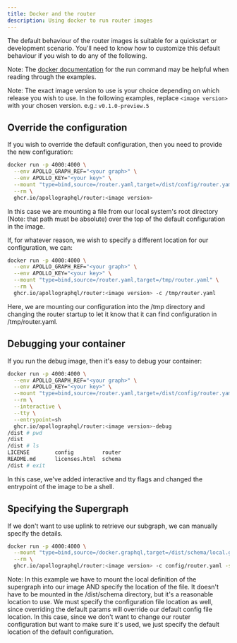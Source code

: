 ```yaml
---
title: Docker and the router
description: Using docker to run router images
---
```



The default behaviour of the router images is suitable for a quickstart or development scenario. You'll need to know how to customize this default behaviour if you wish to do any of the following.

Note: The [docker documentation](https://docs.docker.com/engine/reference/run/) for the run command may be helpful when reading through the examples.

Note: The exact image version to use is your choice depending on which release you wish to use. In the following examples, replace `<image version>` with your chosen version. e.g.: `v0.1.0-preview.5`

## Override the configuration

If you wish to override the default configuration, then you need to provide the new configuration:

```bash
docker run -p 4000:4000 \
  --env APOLLO_GRAPH_REF="<your graph>" \
  --env APOLLO_KEY="<your key>" \
  --mount "type=bind,source=/router.yaml,target=/dist/config/router.yaml" \
  --rm \
  ghcr.io/apollographql/router:<image version>
```

In this case we are mounting a file from our local system's root directory (Note: that path must be absolute) over the top of the default configuration in the image. 

If, for whatever reason, we wish to specify a different location for our configuration, we can:

```bash
docker run -p 4000:4000 \
  --env APOLLO_GRAPH_REF="<your graph>" \
  --env APOLLO_KEY="<your key>" \
  --mount "type=bind,source=/router.yaml,target=/tmp/router.yaml" \
  --rm \
  ghcr.io/apollographql/router:<image version> -c /tmp/router.yaml
```

Here, we are mounting our configuration into the /tmp directory and changing the router startup to let it know that it can find configuration in /tmp/router.yaml.

## Debugging your container

If you run the debug image, then it's easy to debug your container:

```bash
docker run -p 4000:4000 \
  --env APOLLO_GRAPH_REF="<your graph>" \
  --env APOLLO_KEY="<your key>" \
  --mount "type=bind,source=/router.yaml,target=/dist/config/router.yaml" \
  --rm \
  --interactive \
  --tty \
  --entrypoint=sh
  ghcr.io/apollographql/router:<image version>-debug
/dist # pwd
/dist
/dist # ls
LICENSE        config         router
README.md      licenses.html  schema
/dist # exit
```

In this case, we've added interactive and tty flags and changed the entrypoint of the image to be a shell.

## Specifying the Supergraph

If we don't want to use uplink to retrieve our subgraph, we can manually specify the details.

```bash
docker run -p 4000:4000 \
  --mount "type=bind,source=/docker.graphql,target=/dist/schema/local.graphql" \
  --rm \
  ghcr.io/apollographql/router:<image version> -c config/router.yaml -s schema/local.graphql
```

Note: In this example we have to mount the local definition of the supergraph into our image AND specify the location of the file. It doesn't have to be mounted in the /dist/schema directory, but it's a reasonable location to use. We must specify the configuration file location as well, since overriding the default params will override our default config file location. In this case, since we don't want to change our router configuration but want to make sure it's used, we just specify the default location of the default configuration.

